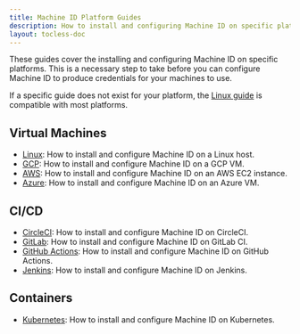 ```yaml
---
title: Machine ID Platform Guides
description: How to install and configuring Machine ID on specific platforms
layout: tocless-doc
---
```


These guides cover the installing and configuring Machine ID on specific
platforms. This is a necessary step to take before you can configure Machine ID
to produce credentials for your machines to use.

If a specific guide does not exist for your platform, the
[Linux guide](./platform-guides/linux.mdx) is compatible with most platforms.

## Virtual Machines

- [Linux](./platform-guides/linux.mdx): How to install and configure Machine ID on a Linux host.
- [GCP](./platform-guides/gcp.mdx): How to install and configure Machine ID on a GCP VM.
- [AWS](./platform-guides/aws.mdx): How to install and configure Machine ID on an AWS EC2 instance.
- [Azure](./platform-guides/azure.mdx): How to install and configure Machine ID on an Azure VM.

## CI/CD

- [CircleCI](./platform-guides/circleci.mdx): How to install and configure Machine ID on CircleCI.
- [GitLab](./platform-guides/gitlab.mdx): How to install and configure Machine ID on GitLab CI.
- [GitHub Actions](./platform-guides/github-actions.mdx): How to install and configure Machine ID on GitHub Actions.
- [Jenkins](./platform-guides/jenkins.mdx): How to install and configure Machine ID on Jenkins.

## Containers

- [Kubernetes](./platform-guides/kubernetes.mdx): How to install and configure Machine ID on Kubernetes.
